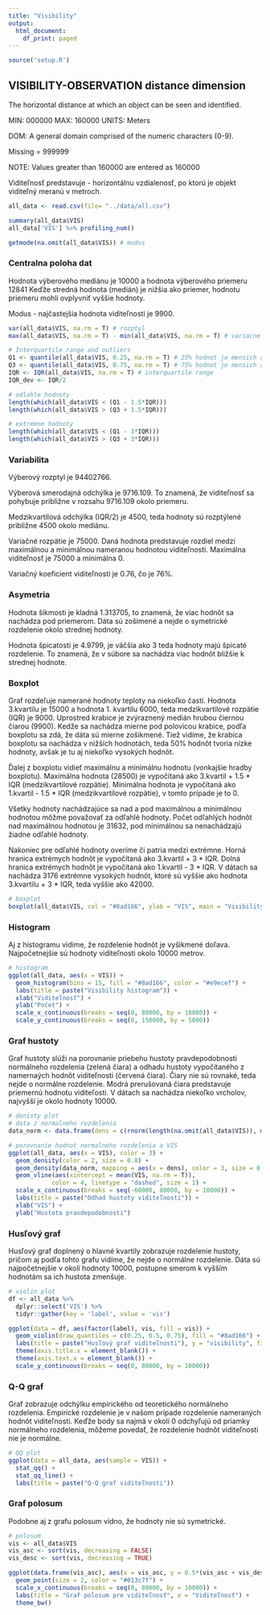 ```yaml
---
title: "Visibility"
output:
  html_document:
    df_print: paged
---
```


```r
source('setup.R')
```

## VISIBILITY-OBSERVATION distance dimension

The horizontal distance at which an object can be seen and identified.

MIN: 000000 MAX: 160000 UNITS: Meters

DOM: A general domain comprised of the numeric characters (0-9).

Missing = 999999

NOTE: Values greater than 160000 are entered as 160000

Viditeľnosť predstavuje - horizontálnu vzdialenosť, po ktorú je objekt viditeľný meranú v metroch.


```r
all_data <- read.csv(file= "../data/all.csv")
```


```r
summary(all_data$VIS)
all_data['VIS'] %>% profiling_num()

getmode(na.omit(all_data$VIS)) # modus
```

### Centralna poloha dat

Hodnota výberového mediánu je 10000 a hodnota výberového priemeru 12841 Keďže stredná hodnota (medián) je nižšia ako priemer, hodnotu priemeru mohli ovplyvniť vyššie hodnoty.

Modus - najčastejšia hodnota viditeľnosti je 9900.


```r
var(all_data$VIS, na.rm = T) # rozptyl
max(all_data$VIS, na.rm = T) - min(all_data$VIS, na.rm = T) # variacne rozpatie

# Interquartile range and outliers
Q1 <- quantile(all_data$VIS, 0.25, na.rm = T) # 25% hodnot je mensich a 75% vacsich
Q3 <- quantile(all_data$VIS, 0.75, na.rm = T) # 75% hodnot je mensich a 25% vacsich
IQR <- IQR(all_data$VIS, na.rm = T) # interquartile range
IQR_dev <- IQR/2

# odlahle hodnoty
length(which(all_data$VIS < (Q1 - 1.5*IQR)))
length(which(all_data$VIS > (Q3 + 1.5*IQR)))

# extremne hodnoty
length(which(all_data$VIS < (Q1 - 3*IQR)))
length(which(all_data$VIS > (Q3 + 3*IQR)))

```

### Variabilita

Výberový rozptyl je 94402766.

Výberová smerodajná odchýlka je 9716.109. To znamená, že viditeľnosť sa pohybuje približne v rozsahu 9716.109 okolo priemeru. 

Medzikvartilová odchýlka (IQR/2) je 4500, teda hodnoty sú rozptýlené približne 4500 okolo mediánu.

Variačné rozpätie je 75000. Daná hodnota predstavuje rozdiel medzi maximálnou a minimálnou nameranou hodnotou viditeľnosti. Maximálna viditeľnosť je 75000 a minimálna 0. 

Variačný koeficient viditeľnosti je 0.76, čo je 76%.


### Asymetria

Hodnota šikmosti je kladná 1.313705, to znamená, že viac hodnôt sa nachádza pod priemerom. Dáta sú zošimené a nejde o symetrické rozdelenie okolo strednej hodnoty. 

Hodnota špicatosti je 4.9799, je väčšia ako 3 teda hodnoty majú špicaté rozdelenie. To znamená, že v súbore sa nachádza viac hodnôt bližšie k strednej hodnote.


### Boxplot

Graf rozdeľuje namerané hodnoty teploty na niekoľko častí. Hodnota 3.kvartilu je 15000 a hodnota 1. kvartilu 6000, teda medzikvartilové rozpätie (IQR) je 9000. Uprostred krabice je zvýraznený medián hrubou čiernou čiarou (9900). Kedže sa nachádza mierne pod polovicou krabice, podľa boxplotu sa zdá, že dáta sú mierne zošikmené. Tiež vidíme, že krabica boxplotu sa nachádza v nižších hodnotách, teda 50% hodnôt tvoria nízke hodnoty, avšak je tu aj niekoľko vysokých hodnôt.

Ďalej z boxplotu vidieť maximálnu a minimálnu hodnotu (vonkajšie hradby boxplotu).
Maximálna hodnota (28500) je vypočítaná ako 3.kvartil + 1.5 * IQR (medzikvartilové rozpätie).
Minimálna hodnota je vypočítaná ako 1.kvartil - 1.5 * IQR (medzikvartilové rozpätie), v tomto prípade je to 0.

Všetky hodnoty nachádzajúce sa nad a pod maximálnou a minimálnou hodnotou môžme považovať za odľahlé hodnoty. Počet odľahlých hodnôt nad maximálnou hodnotou je 31632, pod minimálnou sa nenachádzajú žiadne odľahlé hodnoty. 

Nakoniec pre odľahlé hodnoty overíme či patria medzi extrémne.
Horná hranica extrémych hodnôt je vypočítaná ako 3.kvartil + 3 * IQR.
Dolná hranica extrémych hodnôt je vypočítaná ako 1.kvartil - 3 * IQR.
V dátach sa nachádza 3176 extrémne vysokých hodnôt, ktoré sú vyššie ako hodnota 3.kvartilu + 3 * IQR, teda vyššie ako 42000.

```r

# boxplot
boxplot(all_data$VIS, col = "#8ad166", ylab = "VIS", main = "Visibility boxplot")

```

### Histogram

Aj z histogramu vidíme, že rozdelenie hodnôt je vyšikmené doľava. Najpočetnejšie sú hodnoty viditeľnosti okolo 10000 metrov.

```r

# histogram
ggplot(all_data, aes(x = VIS)) + 
  geom_histogram(bins = 15, fill = "#8ad166", color = "#e9ecef") +
  labs(title = paste("Visibility histogram")) +
  xlab("Viditeľnosť") +
  ylab("Počet") +
  scale_x_continuous(breaks = seq(0, 80000, by = 10000)) +
  scale_y_continuous(breaks = seq(0, 150000, by = 5000))

```

### Graf hustoty

Graf hustoty slúži na porovnanie priebehu hustoty pravdepodobnosti normálneho rozdelenia (zelená čiara) a odhadu hustoty vypočítaného z namernaých hodnôt viditeľnosti (červená čiara). Čiary nie sú rovnaké, teda nejde o normálne rozdelenie. Modrá prerušovaná čiara predstavuje priemernú hodnotu viditeľosti. V dátach sa nachádza niekoľko vrcholov, najvyšší je okolo hodnoty 10000. 

```r

# denisty plot 
# data z normalneho rozdelenia
data_norm <- data.frame(dens = c(rnorm(length(na.omit(all_data$VIS)), mean(all_data$VIS, na.rm = T), sd(all_data$VIS, na.rm = T))))

# porovnanie hodnot normalneho rozdelenia a VIS
ggplot(all_data, aes(x = VIS), color = 3) + 
  geom_density(color = 2, size = 0.8) +
  geom_density(data_norm, mapping = aes(x = dens), color = 3, size = 0.8) +
  geom_vline(aes(xintercept = mean(VIS, na.rm = T)),
            color = 4, linetype = "dashed", size = 1) +
  scale_x_continuous(breaks = seq(-60000, 80000, by = 10000)) +
  labs(title = paste("Odhad hustoty viditeľnosti")) +
  xlab("VIS") +
  ylab("Hustota pravdepodobnosti")

```


### Husľový graf

Husľový graf doplnený o hlavné kvartily zobrazuje rozdelenie hustoty, pričom aj podľa tohto grafu vidíme, že nejde o normálne rozdelenie. Dáta sú najpočetnejšie v okolí hodnoty 10000, postupne smerom k vyšším hodnotám sa ich hustota zmenšuje.

```r

# violin plot
df <- all_data %>%
  dplyr::select('VIS') %>%
  tidyr::gather(key = 'label', value = 'vis')

ggplot(data = df, aes(factor(label), vis, fill = vis)) +
  geom_violin(draw_quantiles = c(0.25, 0.5, 0.75), fill = "#8ad166") +
  labs(title = paste("Husľový graf viditeľnosti"), y = "visibility", fill = "visibility") +
  theme(axis.title.x = element_blank()) +
  theme(axis.text.x = element_blank()) +
  scale_y_continuous(breaks = seq(0, 80000, by = 10000))

```

### Q-Q graf

Graf zobrazuje odchýlku empirického od teoretického normálneho rozdelenia. Empirické rozdelenie je v našom prípade rozdelenie nameraných hodnôt viditeľnosti. Keďže body sa najmä v okolí 0 odchyľujú od priamky normálneho rozdelenia, môžeme povedať, že rozdelenie hodnôt viditeľnosti nie je normálne.

```r

# QQ plot
ggplot(data = all_data, aes(sample = VIS)) +
  stat_qq() + 
  stat_qq_line() +
  labs(title = paste("Q-Q graf viditeľnosti"))

```

### Graf polosum

Podobne aj z grafu polosum vidno, že hodnoty nie sú symetrické.

```r

# polosum
vis <- all_data$VIS
vis_asc <- sort(vis, decreasing = FALSE)
vis_desc <- sort(vis, decreasing = TRUE)

ggplot(data.frame(vis_asc), aes(x = vis_asc, y = 0.5*(vis_asc + vis_desc))) + 
  geom_point(size = 2, color = "#013c7f") +
  scale_x_continuous(breaks = seq(0, 80000, by = 10000)) +
  labs(title = "Graf polosum pre viditeľnosť", x = "Viditeľnosť") +
  theme_bw()

```